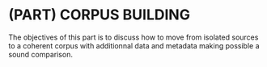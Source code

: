 # (PART) CORPUS BUILDING {-}

The objectives of this part is to discuss how to move from isolated sources to a coherent corpus with additionnal data and metadata making possible a sound comparison.  


